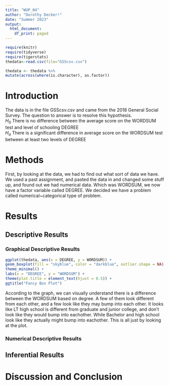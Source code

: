 ```yaml
---
title: "WUP_04"
author: "Dorothy Decker!"
date: "Summer 2023"
output:
  html_document:
    df_print: paged
---
```


```r
require(knitr)
require(tidyverse)
require(tigerstats)
thedata<-read.csv(file="GSScsv.csv")
```

```r
thedata <- thedata %>%
mutate(across(where(is.character), as.factor))
```

# Introduction

<!--In this section you explain what you are trying to show.  Where did the data come from?  What is the research or other question you are trying to answer?!-->

The data is in the file GSScsv.csv and came from the 2018 General Social Survey.  The question to answer is to resolve this hypothesis.  
$H_0$ There is no difference between the average score on the WORDSUM test and level of schooling DEGREE  
$H_a$ There is a significant difference in average score on the WORDSUM test between at least two levels of DEGREE  

# Methods

<!--Mention that you intend to use chatGPT to the greatest extent possible. Give credit to chatGPT when you use it to create code in your report. Decide on your methods:  use "variable analysis" or other appropriate descriptors.  Make sure to choose at least one graphical method and at least one numerical method.!-->

First, by looking at the data, we had to find out what sort of data we have. We used a past assignment, and pasted the data in and changed some stuff up, and found out we had numerical data. Which was WORDSUM, we now have a factor variable called DEGREE. We decided we have a problem called numerical~categorical type of problem. 

# Results

<!--Divide this section into two sub-sections:  One for your descriptive  results and one for your inferential results.!-->

## Descriptive Results

### Graphical Descriptive Results

<!--Graphical results here.  Make sure to show your code.  Provide appropriate labels for axes, giving units if possible, and provide a good title for the graph, too.  Use the graphical results to describe the patterns if any that exist in the data as focused toward the research question!-->

```r
ggplot(thedata, aes(x = DEGREE, y = WORDSUM)) +
geom_boxplot(fill = "skyblue", color = "darkblue", outlier.shape = NA) +
theme_minimal() +
labs(x = "DEGREE", y = "WORDSUM") +
theme(plot.title = element_text(hjust = 0.5)) +
ggtitle("Fancy Box Plot")
```
According to the graph, we can visually understand there is a difference between the WORDSUM based on degree. A few of them look different from each other, and a few look like they may bump into each other. It looks like LT high school is different from graduate and junior college, and don't look like they would bump into eachother. While Bachelor and high school look like they actually might bump into eachother. This is all just by looking at the plot.

### Numerical Descriptive Results

<!--Numerical results go here. Use the numerical results to describe the patterns if any that exist in the data as focused toward the research question!-->

## Inferential Results

<!--State hypothesis clearly.  Make sure your discussion of the inferential test covers all the aspects that the test output produces, such as test statistic, p-value etc.  Make a decision about the null hypothesis, explain the assumptions on which the selected test/procedure was based, and why the chosen procedure satisfys the assumptions and is appropriate to answer the research question!-->


# Discussion and Conclusion

<!--Discussion and conclusion here.  If you found a relationship be sure to consider whether the relationship occurs because one of the variavbles causes the other, or whether they perhasps are related for some other reason.  Watch the chapter 6 videos from the GeorgeTown videos collection.!-->
